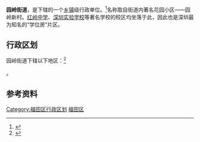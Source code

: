 {{中国乡级行政区|44/03/04/002/000}}

'''园岭街道'''，是{{PRC admin/fullname|44/03/04/002/000|3}}下辖的一个[[乡镇|乡镇]]级行政单位。<ref>{{PRC admin/ref sgc|{{PRC admin/parent|44/03/04/002/000}}}}</ref>名称取自街道内著名花园小区——园岭新村。[[红岭中学|红岭中学]]、[[深圳实验学校|深圳实验学校]]等著名学校的校区均坐落于此，因此也是深圳最为知名的“学位房”片区。

== 行政区划 ==

园岭街道下辖以下地区：<ref>{{PRC admin/ref sgc|44/03/04/002/000}}</ref>

{{PRC admin/children|44/03/04/002/000}}。

== 参考资料 ==

{{reflist}}

{{深圳市福田区行政区划}}
{{广东行政区划小作品}}
[[Category:福田区行政区划|Category:福田区行政区划]]
[[Category:深圳街道_(行政区划)|福田区]]